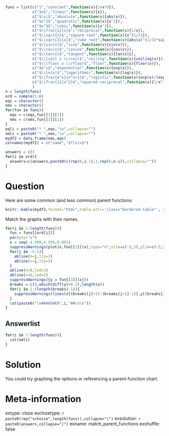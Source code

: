 ```r
funs = list(c("1","constant",function(x){1+x*0}),
            c("$x$","linear",function(x){x}),
            c("$|x|$","absolute",function(x){abs(x)}),
            c("$x^2$","quadratic",function(x){x^2}),
            c("$x^3$","cubic",function(x){x^3}),
            c("$\\frac{1}{x}$","reciprocal",function(x){1/x}),
            c("$\\sqrt{x}$","square root",function(x){x^(1/2)}),
            c("$\\sqrt[3]{x}$","cube root",function(x){abs(x)^(1/3)*sign(x)}),
            c("$\\sin(x)$","sine",function(x){sin(x)}),
            c("$\\cos(x)$","cosine",function(x){cos(x)}),
            c("$\\tan(x)$","tangent",function(x){tan(x)}),
            c("$\\lceil x \\rceil$","ceiling",function(x){ceiling(x)}),
            c("$\\lfloor x \\rfloor$","floor",function(x){floor(x)}),
            c("$e^x$","exponential",function(x){exp(x)}),
            c("$\\ln(x)$","logarithmic",function(x){log(x)}),
            c("$\\frac{e^x}{e^x+1}$","logistic",function(x){exp(x)/(exp(x)+1)}),
            c("$\\frac{1}{x^2}$","squared reciprocal",function(x){1/x^2})
            )
n = length(funs)
ord = sample(1:n)
eqs = character()
nms = character()
for(fun in funs){
  eqs = c(eqs,fun[[1]][1])
  nms = c(nms,fun[[2]][1])
}
eqli = paste0("* ",eqs,"\n",collapse="")
nmli = paste0("* ",nms,"\n",collapse="")
mydf2 = data.frame(nms,eqs)
colnames(mydf2) = c("name","$f(x)=$")

answers = c()
for(i in ord){
  answers=c(answers,paste0(c(rep(0,i-1),1,rep(0,n-i)),collapse=""))
}
```

Question
========

Here are some common (and less common) parent functions:

<style type="text/css" rel="stylesheet">
.bordered-table {
    border-collapse: collapse;
    border-spacing: 0;
    border:2px solid #000000;
}
.bordered-table th {
    border:2px solid #000000;
    padding: 4px;
}
.bordered-table td{
    border:2px solid #000000;
    padding: 4px;
}
</style>

```r
knitr::kable(mydf2,format="html",table.attr='class="bordered-table"', align = "cc",row.names=F)
```

Match the graphs with their names.

```r
for(i in 1:length(funs)){
  fun = funs[[ord[i]]]
  par(pty="s")
  x = seq(-4.999,4.999,0.001)
  suppressWarnings(plot(x,fun[[3]](x),type="n",xlim=c(-5,5),ylim=c(-5,5),lwd=2,ylab="f(x)",xlab="x"))
  for(j in -5:5){
    abline(h=j,lty=3)
    abline(v=j,lty=3)
  }
  abline(h=0,lwd=2)
  abline(v=0,lwd=2)
  suppressWarnings({y = fun[[3]](x)})
  breaks = c(0,which(diff(y)>0.2),length(x))
  for(j in 1:(length(breaks)-1)){
    suppressWarnings(lines(x[(breaks[j]+1):(breaks[j+1]-1)],y[(breaks[j]+1):(breaks[j+1]-1)],type="l",lwd=4,col="blue"))
  }
  cat(paste0("\n##ANSWER",i,"##\n\n"))
}
```

Answerlist
--------
```r
for(i in 1:length(funs)){
  cat(nmli)
}
```


Solution
========

You could try graphing the options or referencing a parent-function chart.


Meta-information
============
extype: cloze
exclozetype: `r paste0(rep("schoice",length(funs)),collapse="|")`
exsolution: `r paste0(answers,collapse="|")`
exname: match_parent_functions
exshuffle: false